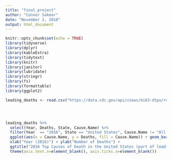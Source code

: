 ```yaml
---
title: "final_project"
author: "Connor Sakmar"
date: "November 2, 2018"
output: html_document
---
```


```r
knitr::opts_chunk$set(echo = TRUE)
library(tidyverse)
library(dplyr)
library(kableExtra)
library(tidytext)
library(knitr)
library(janitor)
library(lubridate)
library(stringr)
library(fs)
library(formattable)
library(ggplot2)
```

```r


leading_deaths <- read.csv("https://data.cdc.gov/api/views/bi63-dtpu/rows.csv?accessType=DOWNLOAD")




leading_deaths %>%
  select(Year, Deaths, State, Cause.Name) %>%
  filter(Year  == "2016", State == "United States", Cause.Name != "All causes") %>%
  ggplot(aes(x = Cause.Name, y = Deaths, fill = Cause.Name)) + geom_bar(stat = "identity") +
  xlab("Year (2016)") + ylab("Number of Deaths") + 
  ggtitle("2016 Top Causes of Death in the United States (part of leading causes of death)") +
  theme(axis.text.x=element_blank(), axis.ticks.x=element_blank())


  
```